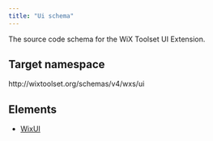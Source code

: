 ```yaml
---
title: "Ui schema"
---
```


The source code schema for the WiX Toolset UI Extension.

## Target namespace

http&#58;//wixtoolset.org/schemas/v4/wxs/ui

## Elements

- [WixUI](wixui/)
